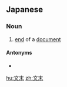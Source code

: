 ==Japanese==
{{ja-kanjitab|ぶん|まつ|yomi=on}}

===Noun===
{{ja-noun|ぶんまつ}}
# [[end]] of a [[document]]
#: {{ja-usex|'''文末'''にその一文があるだけで心象が変わるでしょう。|'''ぶんまつ''' に その いちぶん が ある だけ で しんしょう が かわる でしょう。|Adding that one more sentence at the end will alter the impression that reader gets.}}

====Antonyms====
* {{ja-r|文頭|ぶんとう}}

[[hu:文末]]
[[zh:文末]]